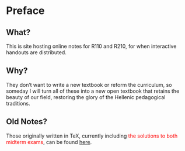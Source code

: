 # Preface {.unnumbered}

## What?

This is site hosting online notes for R110 and R210, for when interactive handouts are distributed.

## Why?

They don't want to write a new textbook or reform the curriculum, so someday I will turn all of these into a new open textbook that retains the beauty of our field, restoring the glory of the Hellenic pedagogical traditions.

## Old Notes?

Those originally written in TeX, currently including <span style="color: red;">the solutions to both midterm exams</span>, can be found [here](https://www.overleaf.com/read/brnvkmpfcghf#a79d19).
